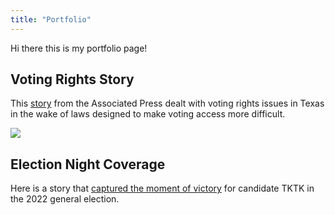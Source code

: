 ```yaml
---
title: "Portfolio"
---
```


Hi there this is my portfolio page!

## Voting Rights Story

This [story](https://apnews.com/) from the Associated Press dealt with voting rights issues in Texas in the wake of laws designed to make voting access more difficult.

[![](https://storage.googleapis.com/afs-prod/media/76b879c7c4d74d46bfc10fa38564184b/1000.webp){fig-alt="This is showing a test image of nothing related to this actual story"}](https://apnews.com/)

## Election Night Coverage

Here is a story that [captured the moment of victory](https://apnews.com/) for candidate TKTK in the 2022 general election.
